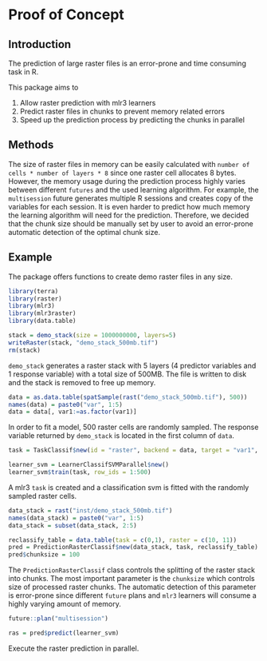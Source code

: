 # Proof of Concept
## Introduction

The prediction of large raster files is an error-prone and time
consuming task in R.

This package aims to

1.  Allow raster prediction with mlr3 learners
2.  Predict raster files in chunks to prevent memory related errors
3.  Speed up the prediction process by predicting the chunks in parallel

## Methods

The size of raster files in memory can be easily calculated with `number
of cells * number of layers * 8` since one raster cell allocates 8
bytes. However, the memory usage during the prediction process highly
varies between different `futures` and the used learning algorithm. For
example, the `multisession` future generates multiple R sessions and
creates copy of the variables for each session. It is even harder to
predict how much memory the learning algorithm will need for the
prediction. Therefore, we decided that the chunk size should be manually
set by user to avoid an error-prone automatic detection of the optimal
chunk size.

## Example

The package offers functions to create demo raster files in any size.

```r
library(terra)
library(raster)
library(mlr3)
library(mlr3raster)
library(data.table)

stack = demo_stack(size = 1000000000, layers=5)
writeRaster(stack, "demo_stack_500mb.tif")
rm(stack)
```

`demo_stack` generates a raster stack with 5 layers (4 predictor variables and 1 response variable) with a total size of 500MB. 
The file is written to disk and the stack is removed to free up memory.

```r
data = as.data.table(spatSample(rast("demo_stack_500mb.tif"), 500))
names(data) = paste0("var", 1:5)
data = data[, var1:=as.factor(var1)]
```

In order to fit a model, 500 raster cells are randomly sampled.
The response variable returned by `demo_stack` is located in the first column of `data`.

```r
task = TaskClassif$new(id = "raster", backend = data, target = "var1", positive = "1")

learner_svm = LearnerClassifSVMParallel$new()
learner_svm$train(task, row_ids = 1:500)
```

A mlr3 `task` is created and a classification svm is fitted with the randomly sampled raster cells.

```r
data_stack = rast("inst/demo_stack_500mb.tif")
names(data_stack) = paste0("var", 1:5)
data_stack = subset(data_stack, 2:5)

reclassify_table = data.table(task = c(0,1), raster = c(10, 11))
pred = PredictionRasterClassif$new(data_stack, task, reclassify_table)
pred$chunksize = 100
```

The `PredictionRasterClassif` class controls the splitting of the raster stack into chunks.
The most important parameter is the `chunksize` which controls size of processed raster chunks.
The automatic detection of this parameter is error-prone since different `future` plans and `mlr3` learners will consume a highly varying amount of memory.

```r
future::plan("multisession")

ras = pred$predict(learner_svm)
```

Execute the raster prediction in parallel.

